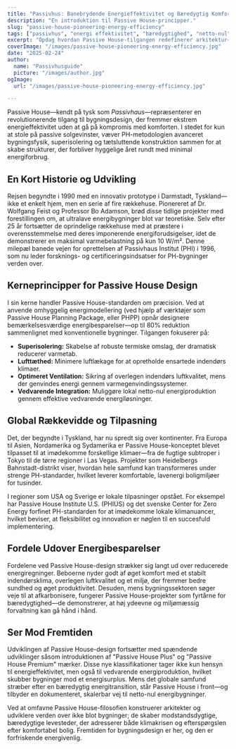 ```yaml
---
title: "Passivhus: Banebrydende Energieffektivitet og Bæredygtig Komfort"
description: "En introduktion til Passive House-principper."
slug: "passive-house-pioneering-energy-efficiency"
tags: ["passivhus", "energi effektivitet", "bæredygtighed", "netto-nul"]
excerpt: "Opdag hvordan Passive House-tilgangen redefinerer arkitektur—leverer overlegen indendørs komfort, drastisk reduceret energiforbrug og en betydelig reduktion i CO2-udledning, uanset bygningstype eller klima."
coverImage: "/images/passive-house-pioneering-energy-efficiency.jpg"
date: "2025-02-24"
author:
  name: "Passivhusguide"
  picture: "/images/author.jpg"
ogImage:
  url: "/images/passive-house-pioneering-energy-efficiency.jpg"

---
```

Passive House—kendt på tysk som *Passivhaus*—repræsenterer en revolutionerende tilgang til bygningsdesign, der fremmer ekstrem energieffektivitet uden at gå på kompromis med komforten. I stedet for kun at stole på passive solgevinster, væver PH-metodologien avanceret bygningsfysik, superisolering og tætsluttende konstruktion sammen for at skabe strukturer, der forbliver hyggelige året rundt med minimal energiforbrug.

## En Kort Historie og Udvikling

Rejsen begyndte i 1990 med en innovativ prototype i Darmstadt, Tyskland—ikke et enkelt hjem, men en serie af fire rækkehuse. Pionereret af Dr. Wolfgang Feist og Professor Bo Adamson, brød disse tidlige projekter med forestillingen om, at ultralave energibygninger blot var teoretiske. Selv efter 25 år fortsætter de oprindelige rækkehuse med at præstere i overensstemmelse med deres imponerende energiforudsigelser, idet de demonstrerer en maksimal varmebelastning på kun 10 W/m². Denne milepæl banede vejen for oprettelsen af Passivhaus Institut (PHI) i 1996, som nu leder forsknings- og certificeringsindsatser for PH-bygninger verden over.
## Kerneprincipper for Passive House Design

I sin kerne handler Passive House-standarden om præcision. Ved at anvende omhyggelig energimodellering (ved hjælp af værktøjer som Passive House Planning Package, eller PHPP) opnår designere bemærkelsesværdige energibesparelser—op til 80% reduktion sammenlignet med konventionelle bygninger. Tilgangen fokuserer på:
- **Superisolering:** Skabelse af robuste termiske omslag, der dramatisk reducerer varmetab.
- **Lufttæthed:** Minimere luftlækage for at opretholde ensartede indendørs klimaer.
- **Optimeret Ventilation:** Sikring af overlegen indendørs luftkvalitet, mens der genvindes energi gennem varmegenvindingssystemer.
- **Vedvarende Integration:** Muliggøre lokal netto-nul energiproduktion gennem effektive vedvarende energiløsninger.

## Global Rækkevidde og Tilpasning

Det, der begyndte i Tyskland, har nu spredt sig over kontinenter. Fra Europa til Asien, Nordamerika og Sydamerika er Passive House-konceptet blevet tilpasset til at imødekomme forskellige klimaer—fra de fugtige subtroper i Tokyo til de tørre regioner i Las Vegas. Projekter som Heidelbergs Bahnstadt-distrikt viser, hvordan hele samfund kan transformeres under strenge PH-standarder, hvilket leverer komfortable, lavenergi boligmiljøer for tusinder.

I regioner som USA og Sverige er lokale tilpasninger opstået. For eksempel har Passive House Institute U.S. (PHIUS) og det svenske Center for Zero Energy forfinet PH-standarden for at imødekomme lokale klimanuancer, hvilket beviser, at fleksibilitet og innovation er nøglen til en succesfuld implementering.
## Fordele Udover Energibesparelser

Fordelene ved Passive House-design strækker sig langt ud over reducerede energiregninger. Beboerne nyder godt af øget komfort med et stabilt indendørsklima, overlegen luftkvalitet og et miljø, der fremmer bedre sundhed og øget produktivitet. Desuden, mens bygningssektoren søger veje til at afkarbonisere, fungerer Passive House-projekter som fyrtårne for bæredygtighed—de demonstrerer, at høj ydeevne og miljømæssig forvaltning kan gå hånd i hånd.

## Ser Mod Fremtiden

Udviklingen af Passive House-design fortsætter med spændende udviklinger såsom introduktionen af "Passive House Plus" og "Passive House Premium" mærker. Disse nye klassifikationer tager ikke kun hensyn til energieffektivitet, men også til vedvarende energiproduktion, hvilket skubber bygninger mod et energisurplus. Mens det globale samfund stræber efter en bæredygtig energitransition, står Passive House i front—og tilbyder en dokumenteret, skalerbar vej til netto-nul energibygninger.

Ved at omfavne Passive House-filosofien konstruerer arkitekter og udviklere verden over ikke blot bygninger; de skaber modstandsdygtige, bæredygtige levesteder, der adresserer både klimakrisen og efterspørgslen efter komfortabel bolig. Fremtiden for bygningsdesign er her, og den er forfriskende energivenlig.
